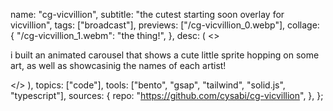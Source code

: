   name: "cg-vicvillion",
  subtitle: "the cutest starting soon overlay for vicvillion",
  tags: ["broadcast"],
  previews: ["/cg-vicvillion_0.webp"],
  collage: {
    "/cg-vicvillion_1.webm": "the thing!",
  },
  desc: (
    <>
      <p>
        i built an animated carousel that shows a cute little sprite hopping on
        some art, as well as showcasinig the names of each artist!
      </p>
    </>
  ),
  topics: ["code"],
  tools: ["bento", "gsap", "tailwind", "solid.js", "typescript"],
  sources: {
    repo: "https://github.com/cysabi/cg-vicvillion",
  },
};
